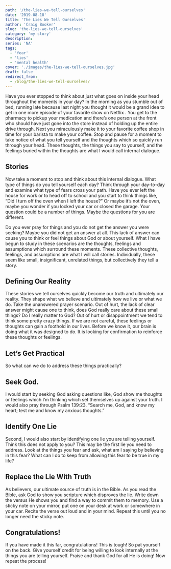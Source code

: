 ```yaml
---
path: '/the-lies-we-tell-ourselves'
date: '2019-08-18'
title: 'The Lies We Tell Ourselves'
author: 'Craig Booker'
slug: 'the-lies-we-tell-ourselves'
category: 'my story'
description:
series: 'NA'
tags:
  - 'fear'
  - 'lies'
  - 'mental health'
cover: './images/the-lies-we-tell-ourselves.jpg'
draft: false
redirect_from:
  - /blog/the-lies-we-tell-ourselves/
---
```


Have you ever stopped to think about just what goes on inside your head throughout the moments in your day? In the morning as you stumble out of bed, running late because last night you thought it would be a grand idea to get in one more episode of your favorite show on Netflix . You get to the pharmacy to pickup your medication and there’s one person at the front who should have just gone into the store instead of holding up the entire drive through. Next you miraculously make it to your favorite coffee shop in time for your barista to make your coffee. Stop and pause for a moment to take notice of what you tell yourself and the thoughts which so quickly run through your head. These thoughts, the things you say to yourself, and the feelings buried within the thoughts are what I would call internal dialogue.

## Stories

Now take a moment to stop and think about this internal dialogue. What type of things do you tell yourself each day? Think through your day-to-day and examine what type of fears cross your path. Have you ever left the house for work or to head off to school and you start to think things like, “Did I turn off the oven when I left the house?” Or maybe it’s not the oven, maybe you wonder if you locked your car or closed the garage. Your question could be a number of things. Maybe the questions for you are different.

Do you ever pray for things and you do not get the answer you were seeking? Maybe you did not get an answer at all. This lack of answer can cause you to think or feel things about God or about yourself. What I have begun to study in these scenarios are the thoughts, feelings and assumptions which surround these moments. These collective thoughts, feelings, and assumptions are what I will call stories. Individually, these seem like small, insignificant, unrelated things, but collectively they tell a story.

## Defining Our Reality

These stories we tell ourselves quickly become our truth and ultimately our reality. They shape what we believe and ultimately how we live or what we do. Take the unanswered prayer scenario. Out of hurt, the lack of clear answer might cause one to think, does God really care about these small things? Do I really matter to God? Out of hurt or disappointment we tend to think some pretty crazy things. If we are not careful, these feelings or thoughts can gain a foothold in our lives. Before we know it, our brain is doing what it was designed to do. It is looking for confirmation to reinforce these thoughts or feelings.

## Let’s Get Practical

So what can we do to address these things practically?

## Seek God.

I would start by seeking God asking questions like, God show me thoughts or feelings which I’m thinking which set themselves up against your truth. I would also pray through Psalm 139:23. “Search me, God, and know my heart; test me and know my anxious thoughts.”

## Identify One Lie

Second, I would also start by identifying one lie you are telling yourself. Think this does not apply to you? This may be the first lie you need to address. Look at the things you fear and ask, what am I saying by believing in this fear? What can I do to keep from allowing this fear to be true in my life?

## Replace the Lie With Truth

As believers, our ultimate source of truth is in the Bible. As you read the Bible, ask God to show you scripture which disproves the lie. Write down the versus He shows you and find a way to commit them to memory. Use a sticky note on your mirror, put one on your desk at work or somewhere in your car. Recite the verse out loud and in your mind. Repeat this until you no longer need the sticky note.

## Congratulations!

If you have made it this far, congratulations! This is tough! So pat yourself on the back. Give yourself credit for being willing to look internally at the things you are telling yourself. Praise and thank God for all He is doing! Now repeat the process!
